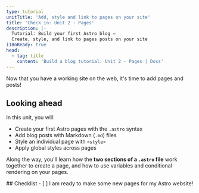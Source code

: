 ```yaml
---
type: tutorial
unitTitle: 'Add, style and link to pages on your site'
title: 'Check in: Unit 2 - Pages'
description: |-
  Tutorial: Build your first Astro blog —
  Create, style, and link to pages posts on your site
i18nReady: true
head:
  - tag: title
    content: 'Build a blog tutorial: Unit 2 - Pages | Docs'
---
```



Now that you have a working site on the web, it's time to add pages and posts!

## Looking ahead

In this unit, you will:
- Create your first Astro pages with the `.astro` syntax
- Add blog posts with Markdown (`.md`) files
- Style an individual page with `<style>` 
- Apply global styles across pages

 Along the way, you'll learn how the **two sections of a `.astro` file**  work together to create a page, and how to use variables and conditional rendering on your pages.

<Box icon="check-list">
## Checklist

<Checklist>
- [ ] I am ready to make some new pages for my Astro website!
</Checklist>
</Box>
